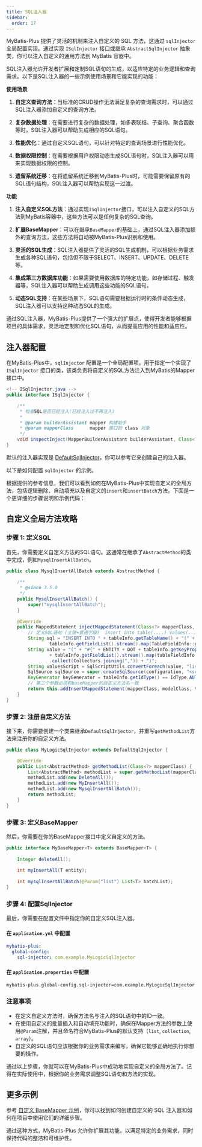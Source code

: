 ```yaml
---
title: SQL注入器
sidebar:
  order: 17
---
```


MyBatis-Plus 提供了灵活的机制来注入自定义的 SQL 方法，这通过 `sqlInjector` 全局配置实现。通过实现 `ISqlInjector` 接口或继承 `AbstractSqlInjector` 抽象类，你可以注入自定义的通用方法到 MyBatis 容器中。

SQL注入器允许开发者扩展和定制SQL语句的生成，以适应特定的业务逻辑和查询需求。以下是SQL注入器的一些示例使用场景和它能实现的功能：

**使用场景**

1. **自定义查询方法**：当标准的CRUD操作无法满足复杂的查询需求时，可以通过SQL注入器添加自定义的查询方法。

2. **复杂数据处理**：在需要进行复杂的数据处理，如多表联结、子查询、聚合函数等时，SQL注入器可以帮助生成相应的SQL语句。

3. **性能优化**：通过自定义SQL语句，可以针对特定的查询场景进行性能优化。

4. **数据权限控制**：在需要根据用户权限动态生成SQL语句时，SQL注入器可以用来实现数据权限的控制。

5. **遗留系统迁移**：在将遗留系统迁移到MyBatis-Plus时，可能需要保留原有的SQL语句结构，SQL注入器可以帮助实现这一过渡。

**功能**

1. **注入自定义SQL方法**：通过实现`ISqlInjector`接口，可以注入自定义的SQL方法到MyBatis容器中，这些方法可以是任何复杂的SQL查询。

2. **扩展BaseMapper**：可以在继承`BaseMapper`的基础上，通过SQL注入器添加额外的查询方法，这些方法将自动被MyBatis-Plus识别和使用。

3. **灵活的SQL生成**：SQL注入器提供了灵活的SQL生成机制，可以根据业务需求生成各种SQL语句，包括但不限于SELECT、INSERT、UPDATE、DELETE等。

4. **集成第三方数据库功能**：如果需要使用数据库的特定功能，如存储过程、触发器等，SQL注入器可以帮助生成调用这些功能的SQL语句。

5. **动态SQL支持**：在某些场景下，SQL语句需要根据运行时的条件动态生成，SQL注入器可以支持这种动态SQL的生成。

通过SQL注入器，MyBatis-Plus提供了一个强大的扩展点，使得开发者能够根据项目的具体需求，灵活地定制和优化SQL语句，从而提高应用的性能和适应性。

## 注入器配置

在MyBatis-Plus中，`sqlInjector` 配置是一个全局配置项，用于指定一个实现了 `ISqlInjector` 接口的类，该类负责将自定义的SQL方法注入到MyBatis的Mapper接口中。

```java
<!-- ISqlInjector.java -->
public interface ISqlInjector {

    /**
     * 检查SQL是否已经注入(已经注入过不再注入)
     *
     * @param builderAssistant mapper 构建助手
     * @param mapperClass      mapper 接口的 class 对象
     */
    void inspectInject(MapperBuilderAssistant builderAssistant, Class<?> mapperClass);
}
```

默认的注入器实现是 [DefaultSqlInjector](https://github.com/baomidou/mybatis-plus/blob/3.0/mybatis-plus-core/src/main/java/com/baomidou/mybatisplus/core/injector/DefaultSqlInjector.java)，你可以参考它来创建自己的注入器。

以下是如何配置 `sqlInjector` 的示例。

根据提供的参考信息，我们可以看到如何在MyBatis-Plus中实现自定义的全局方法，包括逻辑删除、自动填充以及自定义的`insert`和`insertBatch`方法。下面是一个更详细的步骤说明和示例代码：

## 自定义全局方法攻略

### 步骤 1: 定义SQL

首先，你需要定义自定义方法的SQL语句。这通常在继承了`AbstractMethod`的类中完成，例如`MysqlInsertAllBatch`。

```java
public class MysqlInsertAllBatch extends AbstractMethod {
    
    /**
     * @since 3.5.0
     */
    public MysqlInsertAllBatch() {
        super("mysqlInsertAllBatch");
    }
    
    @Override
    public MappedStatement injectMappedStatement(Class<?> mapperClass, Class<?> modelClass, TableInfo tableInfo) {
 		// 定义SQL语句 (主键+普通字段)  insert into table(....) values(....),(....)
        String sql = "INSERT INTO " + tableInfo.getTableName() + "(" + tableInfo.getKeyColumn() + "," +
                tableInfo.getFieldList().stream().map(TableFieldInfo::getColumn).collect(Collectors.joining(",")) + ") VALUES ";
        String value = "(" + "#{" + ENTITY + DOT + tableInfo.getKeyProperty() + "}" + ","
                + tableInfo.getFieldList().stream().map(tableFieldInfo -> "#{" + ENTITY + DOT + tableFieldInfo.getProperty() + "}")
                .collect(Collectors.joining(",")) + ")";
        String valuesScript = SqlScriptUtils.convertForeach(value, "list", null, ENTITY, COMMA);
        SqlSource sqlSource = super.createSqlSource(configuration, "<script>" + sql + valuesScript + "</script>", modelClass);
        KeyGenerator keyGenerator = tableInfo.getIdType() == IdType.AUTO ? Jdbc3KeyGenerator.INSTANCE : NoKeyGenerator.INSTANCE;
        // 第三个参数必须和baseMapper的自定义方法名一致
        return this.addInsertMappedStatement(mapperClass, modelClass, this.methodName, sqlSource, keyGenerator,tableInfo.getKeyProperty(), tableInfo.getKeyColumn());
    }
}
```

### 步骤 2: 注册自定义方法

接下来，你需要创建一个类来继承`DefaultSqlInjector`，并重写`getMethodList`方法来注册你的自定义方法。

```java
public class MyLogicSqlInjector extends DefaultSqlInjector {

    @Override
    public List<AbstractMethod> getMethodList(Class<?> mapperClass) {
        List<AbstractMethod> methodList = super.getMethodList(mapperClass);
        methodList.add(new DeleteAll());
        methodList.add(new MyInsertAll());
        methodList.add(new MysqlInsertAllBatch());
        return methodList;
    }
}
```

### 步骤 3: 定义BaseMapper

然后，你需要在你的BaseMapper接口中定义自定义的方法。

```java
public interface MyBaseMapper<T> extends BaseMapper<T> {
    
    Integer deleteAll();
    
    int myInsertAll(T entity);
    
    int mysqlInsertAllBatch(@Param("list") List<T> batchList);
}
```

### 步骤 4: 配置SqlInjector

最后，你需要在配置文件中指定你的自定义SQL注入器。

#### 在 `application.yml` 中配置

```yml
mybatis-plus:
  global-config:
    sql-injector: com.example.MyLogicSqlInjector
```

#### 在 `application.properties` 中配置

```properties
mybatis-plus.global-config.sql-injector=com.example.MyLogicSqlInjector
```

### 注意事项

- 在定义自定义方法时，确保方法名与注入的SQL语句中的ID一致。
- 在使用自定义的批量插入和自动填充功能时，确保在Mapper方法的参数上使用`@Param`注解，并且命名符合MyBatis-Plus的默认支持（`list`, `collection`, `array`）。
- 自定义的SQL语句应该根据你的业务需求来编写，确保它能够正确地执行你想要的操作。

通过以上步骤，你就可以在MyBatis-Plus中成功地实现自定义的全局方法了。记得在实际使用中，根据你的业务需求调整SQL语句和方法的实现。

## 更多示例

参考 [自定义 BaseMapper 示例](https://gitee.com/baomidou/mybatis-plus-samples/tree/master/mybatis-plus-sample-deluxe)，你可以找到如何创建自定义的 SQL 注入器和如何在项目中使用它们的详细步骤。

通过这种方式，MyBatis-Plus 允许你扩展其功能，以满足特定的业务需求，同时保持代码的整洁和可维护性。
